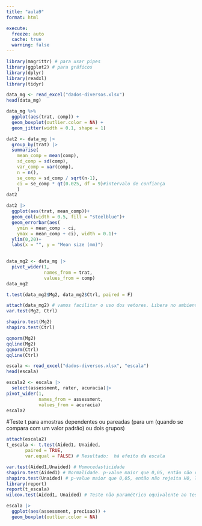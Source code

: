 ```yaml
---
title: "aula9"
format: html

execute: 
  freeze: auto
  cache: true
  warning: false
---
```


```r
library(magrittr) # para usar pipes
library(ggplot2) # para gráficos
library(dplyr)
library(readxl)
library(tidyr)

```

```r
data_mg <- read_excel("dados-diversos.xlsx")
head(data_mg)
```

```r
data_mg %>%
  ggplot(aes(trat, comp)) +
  geom_boxplot(outlier.color = NA) +
  geom_jitter(width = 0.1, shape = 1)
```

```r
dat2 <- data_mg |> 
  group_by(trat) |> 
  summarise(
    mean_comp = mean(comp),
    sd_comp = sd(comp),
    var_comp = var(comp),
    n = n(),
    se_comp = sd_comp / sqrt(n-1),
    ci = se_comp * qt(0.025, df = 9)#intervalo de confiança
    ) 
dat2
```

```r
dat2 |> 
  ggplot(aes(trat, mean_comp))+
  geom_col(width = 0.5, fill = "steelblue")+
  geom_errorbar(aes(
    ymin = mean_comp - ci,
    ymax = mean_comp + ci), width = 0.1)+
  ylim(0,20)+
  labs(x = "", y = "Mean size (mm)")
  
```

```r
data_mg2 <- data_mg |> 
  pivot_wider(1,
              names_from = trat,
              values_from = comp)
data_mg2
```

```r
t.test(data_mg2$Mg2, data_mg2$Ctrl, paired = F)

```

```r
attach(data_mg2) # vamos facilitar o uso dos vetores. Libera no ambiente os objetos
var.test(Mg2, Ctrl)
```

```r
shapiro.test(Mg2)
shapiro.test(Ctrl)
```

```r
qqnorm(Mg2)
qqline(Mg2)
qqnorm(Ctrl)
qqline(Ctrl)
```

```r
escala <- read_excel("dados-diversos.xlsx", "escala")
head(escala)

escala2 <- escala |> 
  select(assessment, rater, acuracia)|> 
pivot_wider(1,
            names_from = assessment,
            values_from = acuracia)
escala2
```

#Teste t para amostras dependentes ou pareadas (para um (quando se compara com um valor padrão) ou dois grupos)

```r

attach(escala2)
t_escala <- t.test(Aided1, Unaided,
       paired = TRUE,
       var.equal = FALSE) # Resultado:  há efeito da escala

var.test(Aided1,Unaided) # Homocedasticidade
shapiro.test(Aided1) # Normalidade. p-value maior que 0,05, então não rejeita H0, logo os valores são homogeneos. 
shapiro.test(Unaided) # p-value maior que 0,05, então não rejeita H0, logo os valores são homogeneos.
library(report)
report(t_escala)
wilcox.test(Aided1, Unaided) # Teste não paramétrico equivalente ao teste t pareado. Utilizar esse teste se houvesse problemas com a normalidade e homocedaticidade.

escala |> 
  ggplot(aes(assessment, precisao)) +
  geom_boxplot(outlier.color = NA)
```
